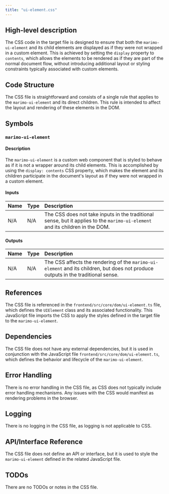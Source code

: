 ```yaml
---
title: "ui-element.css"
---
```


## High-level description

The CSS code in the target file is designed to ensure that both the `marimo-ui-element` and its child elements are displayed as if they were not wrapped in a custom element. This is achieved by setting the `display` property to `contents`, which allows the elements to be rendered as if they are part of the normal document flow, without introducing additional layout or styling constraints typically associated with custom elements.

## Code Structure

The CSS file is straightforward and consists of a single rule that applies to the `marimo-ui-element` and its direct children. This rule is intended to affect the layout and rendering of these elements in the DOM.

## Symbols

### `marimo-ui-element`
#### Description
The `marimo-ui-element` is a custom web component that is styled to behave as if it is not a wrapper around its child elements. This is accomplished by using the `display: contents` CSS property, which makes the element and its children participate in the document's layout as if they were not wrapped in a custom element.

#### Inputs
| Name | Type | Description |
|:-----|:-----|:------------|
| N/A  | N/A  | The CSS does not take inputs in the traditional sense, but it applies to the `marimo-ui-element` and its children in the DOM. |

#### Outputs
| Name | Type | Description |
|:-----|:-----|:------------|
| N/A  | N/A  | The CSS affects the rendering of the `marimo-ui-element` and its children, but does not produce outputs in the traditional sense. |

## References

The CSS file is referenced in the `frontend/src/core/dom/ui-element.ts` file, which defines the `UIElement` class and its associated functionality. This JavaScript file imports the CSS to apply the styles defined in the target file to the `marimo-ui-element`.

## Dependencies

The CSS file does not have any external dependencies, but it is used in conjunction with the JavaScript file `frontend/src/core/dom/ui-element.ts`, which defines the behavior and lifecycle of the `marimo-ui-element`.

## Error Handling

There is no error handling in the CSS file, as CSS does not typically include error handling mechanisms. Any issues with the CSS would manifest as rendering problems in the browser.

## Logging

There is no logging in the CSS file, as logging is not applicable to CSS.

## API/Interface Reference

The CSS file does not define an API or interface, but it is used to style the `marimo-ui-element` defined in the related JavaScript file.

## TODOs

There are no TODOs or notes in the CSS file.